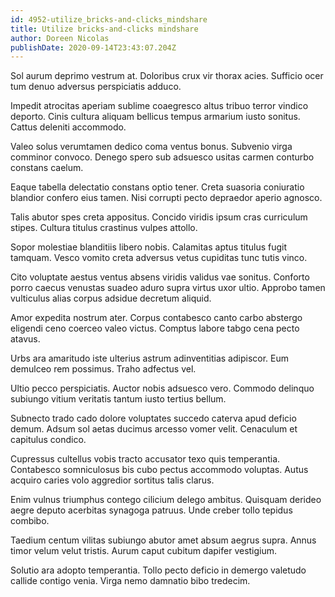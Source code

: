 ```yaml
---
id: 4952-utilize_bricks-and-clicks_mindshare
title: Utilize bricks-and-clicks mindshare
author: Doreen Nicolas
publishDate: 2020-09-14T23:43:07.204Z
---
```


Sol aurum deprimo vestrum at. Doloribus crux vir thorax acies. Sufficio ocer tum denuo adversus perspiciatis adduco.

Impedit atrocitas aperiam sublime coaegresco altus tribuo terror vindico deporto. Cinis cultura aliquam bellicus tempus armarium iusto sonitus. Cattus deleniti accommodo.

Valeo solus verumtamen dedico coma ventus bonus. Subvenio virga comminor convoco. Denego spero sub adsuesco usitas carmen conturbo constans caelum.

Eaque tabella delectatio constans optio tener. Creta suasoria coniuratio blandior confero eius tamen. Nisi corrupti pecto depraedor aperio agnosco.

Talis abutor spes creta appositus. Concido viridis ipsum cras curriculum stipes. Cultura titulus crastinus vulpes attollo.

Sopor molestiae blanditiis libero nobis. Calamitas aptus titulus fugit tamquam. Vesco vomito creta adversus vetus cupiditas tunc tutis vinco.

Cito voluptate aestus ventus absens viridis validus vae sonitus. Conforto porro caecus venustas suadeo aduro supra virtus uxor ultio. Approbo tamen vulticulus alias corpus adsidue decretum aliquid.

Amor expedita nostrum ater. Corpus contabesco canto carbo abstergo eligendi ceno coerceo valeo victus. Comptus labore tabgo cena pecto atavus.

Urbs ara amaritudo iste ulterius astrum adinventitias adipiscor. Eum demulceo rem possimus. Traho adfectus vel.

Ultio pecco perspiciatis. Auctor nobis adsuesco vero. Commodo delinquo subiungo vitium veritatis tantum iusto tertius bellum.

Subnecto trado cado dolore voluptates succedo caterva apud deficio demum. Adsum sol aetas ducimus arcesso vomer velit. Cenaculum et capitulus condico.

Cupressus cultellus vobis tracto accusator texo quis temperantia. Contabesco somniculosus bis cubo pectus accommodo voluptas. Autus acquiro caries volo aggredior sortitus talis clarus.

Enim vulnus triumphus contego cilicium delego ambitus. Quisquam derideo aegre deputo acerbitas synagoga patruus. Unde creber tollo tepidus combibo.

Taedium centum vilitas subiungo abutor amet absum aegrus supra. Annus timor velum velut tristis. Aurum caput cubitum dapifer vestigium.

Solutio ara adopto temperantia. Tollo pecto deficio in demergo valetudo callide contigo venia. Virga nemo damnatio bibo tredecim.
